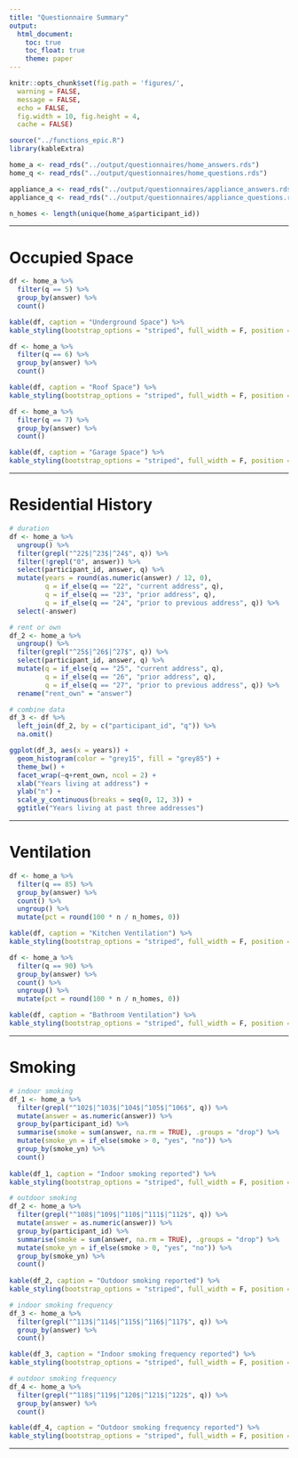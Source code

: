```yaml
---
title: "Questionnaire Summary"
output:
  html_document:
    toc: true
    toc_float: true
    theme: paper
---
```


```r
knitr::opts_chunk$set(fig.path = 'figures/',
  warning = FALSE,
  message = FALSE,
  echo = FALSE,
  fig.width = 10, fig.height = 4,
  cache = FALSE)
```

```r
source("../functions_epic.R")
library(kableExtra)
```

```r
home_a <- read_rds("../output/questionnaires/home_answers.rds")
home_q <- read_rds("../output/questionnaires/home_questions.rds")

appliance_a <- read_rds("../output/questionnaires/appliance_answers.rds")
appliance_q <- read_rds("../output/questionnaires/appliance_questions.rds")
```

```r
n_homes <- length(unique(home_a$participant_id))
```

---

# Occupied Space

```r
df <- home_a %>%
  filter(q == 5) %>%
  group_by(answer) %>%
  count()

kable(df, caption = "Underground Space") %>%
kable_styling(bootstrap_options = "striped", full_width = F, position = "center")
```

```r
df <- home_a %>%
  filter(q == 6) %>%
  group_by(answer) %>%
  count()

kable(df, caption = "Roof Space") %>%
kable_styling(bootstrap_options = "striped", full_width = F, position = "center")
```

```r
df <- home_a %>%
  filter(q == 7) %>%
  group_by(answer) %>%
  count()

kable(df, caption = "Garage Space") %>%
kable_styling(bootstrap_options = "striped", full_width = F, position = "center")
```

---

# Residential History

```r
# duration
df <- home_a %>%
  ungroup() %>%
  filter(grepl("^22$|^23$|^24$", q)) %>%
  filter(!grepl("0", answer)) %>%
  select(participant_id, answer, q) %>%
  mutate(years = round(as.numeric(answer) / 12, 0),
         q = if_else(q == "22", "current address", q),
         q = if_else(q == "23", "prior address", q),
         q = if_else(q == "24", "prior to previous address", q)) %>%
  select(-answer)
```

```r
# rent or own
df_2 <- home_a %>%
  ungroup() %>%
  filter(grepl("^25$|^26$|^27$", q)) %>%
  select(participant_id, answer, q) %>%
  mutate(q = if_else(q == "25", "current address", q),
         q = if_else(q == "26", "prior address", q),
         q = if_else(q == "27", "prior to previous address", q)) %>%
  rename("rent_own" = "answer")
```

```r
# combine data
df_3 <- df %>%
  left_join(df_2, by = c("participant_id", "q")) %>%
  na.omit()
```

```r
ggplot(df_3, aes(x = years)) +
  geom_histogram(color = "grey15", fill = "grey85") +
  theme_bw() +
  facet_wrap(~q+rent_own, ncol = 2) +
  xlab("Years living at address") +
  ylab("n") +
  scale_y_continuous(breaks = seq(0, 12, 3)) +
  ggtitle("Years living at past three addresses")
```

---

# Ventilation

```r
df <- home_a %>%
  filter(q == 85) %>%
  group_by(answer) %>%
  count() %>%
  ungroup() %>%
  mutate(pct = round(100 * n / n_homes, 0))

kable(df, caption = "Kitchen Ventilation") %>%
kable_styling(bootstrap_options = "striped", full_width = F, position = "center")
```

```r
df <- home_a %>%
  filter(q == 90) %>%
  group_by(answer) %>%
  count() %>%
  ungroup() %>%
  mutate(pct = round(100 * n / n_homes, 0))

kable(df, caption = "Bathroom Ventilation") %>%
kable_styling(bootstrap_options = "striped", full_width = F, position = "center")
```

---

# Smoking

```r
# indoor smoking
df_1 <- home_a %>%
  filter(grepl("^102$|^103$|^104$|^105$|^106$", q)) %>%
  mutate(answer = as.numeric(answer)) %>%
  group_by(participant_id) %>%
  summarise(smoke = sum(answer, na.rm = TRUE), .groups = "drop") %>%
  mutate(smoke_yn = if_else(smoke > 0, "yes", "no")) %>%
  group_by(smoke_yn) %>%
  count()
  
kable(df_1, caption = "Indoor smoking reported") %>%
kable_styling(bootstrap_options = "striped", full_width = F, position = "center")
```

```r
# outdoor smoking
df_2 <- home_a %>%
  filter(grepl("^108$|^109$|^110$|^111$|^112$", q)) %>%
  mutate(answer = as.numeric(answer)) %>%
  group_by(participant_id) %>%
  summarise(smoke = sum(answer, na.rm = TRUE), .groups = "drop") %>%
  mutate(smoke_yn = if_else(smoke > 0, "yes", "no")) %>%
  group_by(smoke_yn) %>%
  count()
  
kable(df_2, caption = "Outdoor smoking reported") %>%
kable_styling(bootstrap_options = "striped", full_width = F, position = "center")
```

```r
# indoor smoking frequency
df_3 <- home_a %>%
  filter(grepl("^113$|^114$|^115$|^116$|^117$", q)) %>%
  group_by(answer) %>%
  count()

kable(df_3, caption = "Indoor smoking frequency reported") %>%
kable_styling(bootstrap_options = "striped", full_width = F, position = "center")
```

```r
# outdoor smoking frequency
df_4 <- home_a %>%
  filter(grepl("^118$|^119$|^120$|^121$|^122$", q)) %>%
  group_by(answer) %>%
  count()

kable(df_4, caption = "Outdoor smoking frequency reported") %>%
kable_styling(bootstrap_options = "striped", full_width = F, position = "center")
```

---
